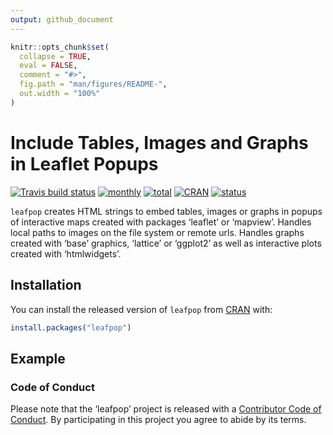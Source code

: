 ```yaml
---
output: github_document
---
```


<!-- README.md is generated from README.Rmd. Please edit that file -->

```r
knitr::opts_chunk$set(
  collapse = TRUE,
  eval = FALSE,
  comment = "#>",
  fig.path = "man/figures/README-",
  out.width = "100%"
)
```

# Include Tables, Images and Graphs in Leaflet Popups

[![Travis build status](https://travis-ci.org/r-spatial/leafpop.svg?branch=master)](https://travis-ci.org/r-spatial/leafpop)
[![monthly](http://cranlogs.r-pkg.org/badges/leafpop)](https://www.rpackages.io/package/leafpop) 
[![total](http://cranlogs.r-pkg.org/badges/grand-total/leafpop)](https://www.rpackages.io/package/leafpop)
[![CRAN](http://www.r-pkg.org/badges/version/leafpop?color=009999)](https://cran.r-project.org/package=leafpop)
[![status](https://tinyverse.netlify.com/badge/leafpop)](https://CRAN.R-project.org/package=leafpop)

`leafpop` creates HTML strings to embed tables, images or graphs in popups
of interactive maps created with packages 'leaflet' or 'mapview'. Handles
local paths to images on the file system or remote urls. Handles graphs created 
with 'base' graphics, 'lattice' or 'ggplot2' as well as interactive plots created 
with 'htmlwidgets'.

## Installation

You can install the released version of `leafpop` from [CRAN](https://CRAN.R-project.org) with:

```r
install.packages("leafpop")
```

## Example


### Code of Conduct

Please note that the 'leafpop' project is released with a [Contributor Code of Conduct](CODE_OF_CONDUCT.md). By participating in this project you agree to abide by its terms.

